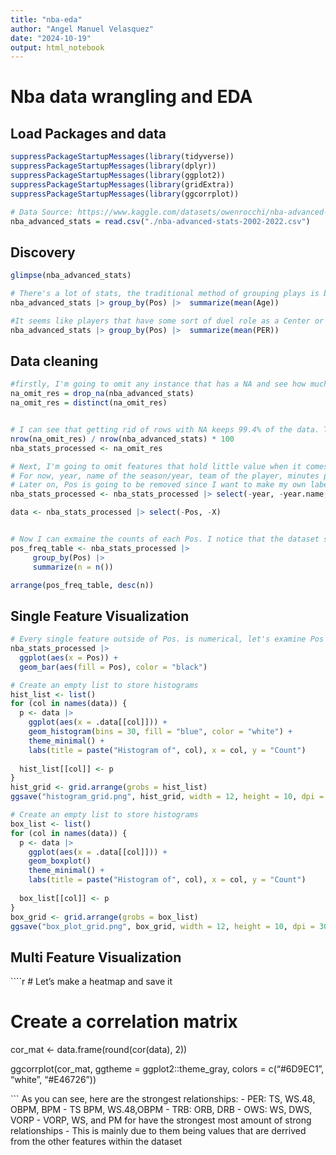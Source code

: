 ```yaml
---
title: "nba-eda"
author: "Angel Manuel Velasquez"
date: "2024-10-19"
output: html_notebook
---
```


# Nba data wrangling and EDA

## Load Packages and data
```r
suppressPackageStartupMessages(library(tidyverse))
suppressPackageStartupMessages(library(dplyr))
suppressPackageStartupMessages(library(ggplot2))
suppressPackageStartupMessages(library(gridExtra))
suppressPackageStartupMessages(library(ggcorrplot))

# Data Source: https://www.kaggle.com/datasets/owenrocchi/nba-advanced-stats-20022022
nba_advanced_stats = read.csv("./nba-advanced-stats-2002-2022.csv")
```

## Discovery

```r
glimpse(nba_advanced_stats)

# There's a lot of stats, the traditional method of grouping plays is by position which goes by Pos in the data set. Perhaps we can look into how something such as age differs by Pos groups to see if there's a pattern for each Pos to fall within a certain age
nba_advanced_stats |> group_by(Pos) |>  summarize(mean(Age))

#It seems like players that have some sort of duel role as a Center or SF tend to be older. Maybe it might be time to look at advanced metrics such as PER by pos? First, the data should be cleaned since there's NA values
nba_advanced_stats |> group_by(Pos) |>  summarize(mean(PER))
```

## Data cleaning

```r

#firstly, I'm going to omit any instance that has a NA and see how much data is loss
na_omit_res = drop_na(nba_advanced_stats)
na_omit_res = distinct(na_omit_res)


# I can see that getting rid of rows with NA keeps 99.4% of the data. This ensures that I don't lose too much of the data while keeping only instances that aren't missing any values
nrow(na_omit_res) / nrow(nba_advanced_stats) * 100
nba_stats_processed <- na_omit_res

# Next, I'm going to omit features that hold little value when it comes to finding a classification for a NBA player
# For now, year, name of the season/year, team of the player, minutes played, and games played will be removed
# Later on, Pos is going to be removed since I want to make my own label that's independent of Pos to act as a new cluster
nba_stats_processed <- nba_stats_processed |> select(-year, -year.name, -Tm, -MP, -G)

data <- nba_stats_processed |> select(-Pos, -X)


# Now I can exmaine the counts of each Pos. I notice that the dataset seems to consist mainly of players that are labeled under one Pos with SG being the most common Pos in the dataset.
pos_freq_table <- nba_stats_processed |>
     group_by(Pos) |>
     summarize(n = n())

arrange(pos_freq_table, desc(n))
```


## Single Feature Visualization
```r

# Every single feature outside of Pos. is numerical, let's examine Pos with a box plot
nba_stats_processed |>
  ggplot(aes(x = Pos)) +
  geom_bar(aes(fill = Pos), color = "black") 

# Create an empty list to store histograms
hist_list <- list()
for (col in names(data)) {
  p <- data |> 
    ggplot(aes(x = .data[[col]])) +  
    geom_histogram(bins = 30, fill = "blue", color = "white") +
    theme_minimal() +
    labs(title = paste("Histogram of", col), x = col, y = "Count")
  
  hist_list[[col]] <- p
}
hist_grid <- grid.arrange(grobs = hist_list)  
ggsave("histogram_grid.png", hist_grid, width = 12, height = 10, dpi = 300)

# Create an empty list to store histograms
box_list <- list()
for (col in names(data)) {
  p <- data |> 
    ggplot(aes(x = .data[[col]])) +  
    geom_boxplot()
    theme_minimal() +
    labs(title = paste("Histogram of", col), x = col, y = "Count")
  
  box_list[[col]] <- p
}
box_grid <- grid.arrange(grobs = box_list)  
ggsave("box_plot_grid.png", box_grid, width = 12, height = 10, dpi = 300)

```

## Multi Feature Visualization
````r

# Let's make a heatmap and save it

# Create a correlation matrix
cor_mat <- data.frame(round(cor(data), 2))

ggcorrplot(cor_mat, 
  ggtheme = ggplot2::theme_gray,
  colors = c("#6D9EC1", "white", "#E46726"))


```
As you can see, here are the strongest relationships:
- PER: TS, WS.48, OBPM, BPM
- TS BPM, WS.48,OBPM 
- TRB: ORB, DRB
- OWS: WS, DWS, VORP
- VORP, WS, and PM for have the strongest most amount of strong relationships
 - This is mainly due to them being values that are derrived from the other features within the dataset
